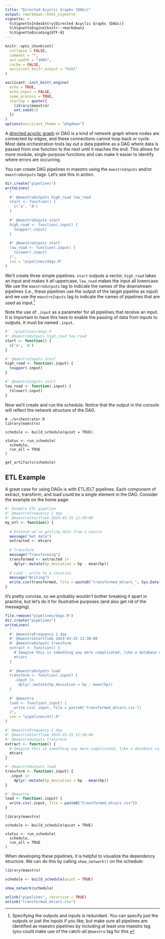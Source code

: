 ```yaml
---
title: "Directed Acyclic Graphs (DAGs)"
output: rmarkdown::html_vignette
vignette: >
  %\VignetteIndexEntry{Directed Acyclic Graphs (DAGs)}
  %\VignetteEngine{knitr::rmarkdown}
  %\VignetteEncoding{UTF-8}
---
```

```r
knitr::opts_chunk$set(
  collapse = FALSE,
  comment = "",
  out.width = "100%",
  cache = FALSE,
  asciicast_knitr_output = "html"
)

asciicast::init_knitr_engine(
  echo = TRUE,
  echo_input = FALSE,
  same_process = TRUE,
  startup = quote({
    library(maestro)
    set.seed(1) 
  })
)
options(asciicast_theme = "pkgdown")
```


A [directed acyclic graph](https://en.wikipedia.org/wiki/Directed_acyclic_graph) or DAG is a kind of network graph where nodes are connected by edges, and these connections cannot loop back or cycle. Most data orchestration tools lay out a data pipeline as a DAG where data is passed from one function to the next until it reaches the end. This allows for more module, single-purpose functions and can make it easier to identify where errors are occurring.

You can create DAG pipelines in maestro using the `maestroInputs` and/or `maestroOutputs` tags. Let's see this in action.

```r
dir.create("pipelines")
writeLines(
  "
  #' @maestroOutputs high_road low_road
  start <- function() {
    c('a', 'A')
  }
  
  #' @maestroInputs start
  high_road <- function(.input) {
    toupper(.input)
  }
  
  #' @maestroInputs start
  low_road <- function(.input) {
    tolower(.input)
  }",
  con = "pipelines/dags.R"
)
```

We'll create three simple pipelines. `start` outputs a vector, `high_road` takes an input and makes it all uppercase, `low_road` makes the input all lowercase. We use the `maestroOutputs` tag to indicate the names of the downstream pipelines (i.e., these pipelines use the output of the target pipeline as input) and we use the `maestroInputs` tag to indicate the names of pipelines that are used as input.[^1]

[^1]: Specifying the outputs and inputs is redundant. You can specify just the outputs or just the inputs if you like, but make sure all pipelines are identified as maestro pipelines by including at least one maestro tag (you could make use of the catch-all `@maestro` tag for this.

Note the use of `.input` as a parameter for all pipelines that receive an input. It is important to have this here to enable the passing of data from inputs to outputs. It must be named `.input`.

```r
#' ./pipelines/dags.R
#' @maestroOutputs high_road low_road
start <- function() {
  c('a', 'A')
}

#' @maestroInputs start
high_road <- function(.input) {
  toupper(.input)
}

#' @maestroInputs start
low_road <- function(.input) {
  tolower(.input)
}
```

Now we'll create and run the schedule. Notice that the output in the console will reflect the network structure of the DAG.

```asciicast
# ./orchestrator.R
library(maestro)

schedule <- build_schedule(quiet = TRUE)

status <- run_schedule(
  schedule,
  run_all = TRUE
)

get_artifacts(schedule)
```

## ETL Example

A great case for using DAGs is with ETL/ELT pipelines. Each component of extract, transform, and load could be a single element in the DAG. Consider the example on the home page:

```r
#' Example ETL pipeline
#' @maestroFrequency 1 day
#' @maestroStartTime 2024-03-25 12:30:00
my_etl <- function() {
  
  # Pretend we're getting data from a source
  message("Get data")
  extracted <- mtcars
  
  # Transform
  message("Transforming")
  transformed <- extracted |> 
    dplyr::mutate(hp_deviation = hp - mean(hp))
  
  # Load - write to a location
  message("Writing")
  write.csv(transformed, file = paste0("transformed_mtcars_", Sys.Date(), ".csv"))
}
```

It's pretty concise, so we probably wouldn't bother breaking it apart in practice, but let's do it for illustrative purposes (and also get rid of the messaging).

```r
file.remove("pipelines/dags.R")
dir.create("pipelines")
writeLines(
  "
  #' @maestroFrequency 1 day
  #' @maestroStartTime 2024-03-25 12:30:00
  #' @maestroOutputs transform
  extract <- function() {
    # Imagine this is something way more complicated, like a database call
    mtcars
  }
  
  #' @maestroOutputs load
  transform <- function(.input) {
    .input |> 
      dplyr::mutate(hp_deviation = hp - mean(hp))
  }
  
  #' @maestro
  load <- function(.input) {
    write.csv(.input, file = paste0('transformed_mtcars.csv'))
  }",
  con = "pipelines/etl.R"
)
```

```r
#' @maestroFrequency 1 day
#' @maestroStartTime 2024-03-25 12:30:00
#' @maestroOutputs transform
extract <- function() {
  # Imagine this is something way more complicated, like a database call
  mtcars
}

#' @maestroOutputs load
transform <- function(.input) {
  .input |> 
    dplyr::mutate(hp_deviation = hp - mean(hp))
}

#' @maestro
load <- function(.input) {
  write.csv(.input, file = paste0("transformed_mtcars.csv"))
}
```

```asciicast
library(maestro)

schedule <- build_schedule(quiet = TRUE)

status <- run_schedule(
  schedule,
  run_all = TRUE
)
```

When developing these pipelines, it is helpful to visualize the dependency structure. We can do this by calling `show_network()` on the schedule:

```r
library(maestro)

schedule <- build_schedule(quiet = TRUE)

show_network(schedule)
```

```r
unlink("pipelines", recursive = TRUE)
unlink("transformed_mtcars.csv")
```
